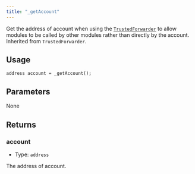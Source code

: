 ```yaml
---
title: "_getAccount"
---
```


Get the address of account when using the [`TrustedForwarder`](https://github.com/rhinestonewtf/module-bases/blob/main/src/utils/TrustedForwarder.sol) to allow modules to be called by other modules rather than directly by the account. Inherited from `TrustedForwarder`.

## Usage

```solidity
address account = _getAccount();
```

## Parameters

None

## Returns

### account

- Type: `address`

The address of account.
